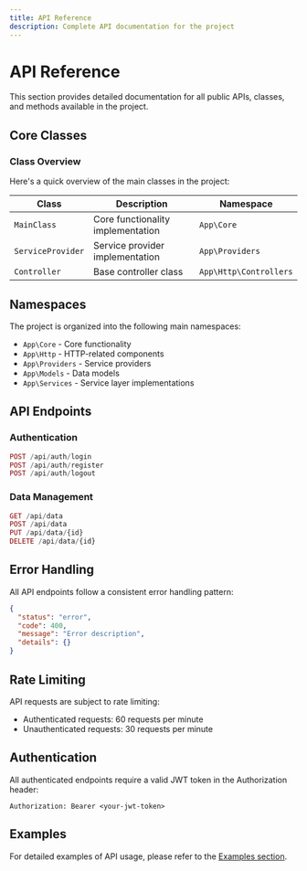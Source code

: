 ```yaml
---
title: API Reference
description: Complete API documentation for the project
---
```


# API Reference

This section provides detailed documentation for all public APIs, classes, and methods available in the project.

## Core Classes

### Class Overview

Here's a quick overview of the main classes in the project:

| Class             | Description                       | Namespace              |
| ----------------- | --------------------------------- | ---------------------- |
| `MainClass`       | Core functionality implementation | `App\Core`             |
| `ServiceProvider` | Service provider implementation   | `App\Providers`        |
| `Controller`      | Base controller class             | `App\Http\Controllers` |

## Namespaces

The project is organized into the following main namespaces:

- `App\Core` - Core functionality
- `App\Http` - HTTP-related components
- `App\Providers` - Service providers
- `App\Models` - Data models
- `App\Services` - Service layer implementations

## API Endpoints

### Authentication

```php
POST /api/auth/login
POST /api/auth/register
POST /api/auth/logout
```

### Data Management

```php
GET /api/data
POST /api/data
PUT /api/data/{id}
DELETE /api/data/{id}
```

## Error Handling

All API endpoints follow a consistent error handling pattern:

```json
{
  "status": "error",
  "code": 400,
  "message": "Error description",
  "details": {}
}
```

## Rate Limiting

API requests are subject to rate limiting:

- Authenticated requests: 60 requests per minute
- Unauthenticated requests: 30 requests per minute

## Authentication

All authenticated endpoints require a valid JWT token in the Authorization header:

```http
Authorization: Bearer <your-jwt-token>
```

## Examples

For detailed examples of API usage, please refer to the [Examples section](/examples).
